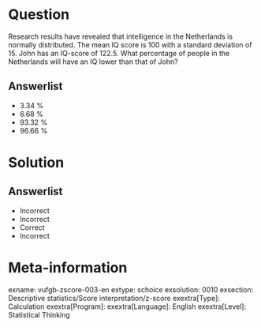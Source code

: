 Question
========

Research results have revealed that intelligence in the Netherlands is normally distributed. The mean IQ score is 100 with a standard deviation of 15. John has an IQ-score of 122.5. What percentage of people in the Netherlands will have an IQ lower than that of John?
  
Answerlist
----------
* 3.34 %
* 6.68 %
* 93.32 %
* 96.66 %


Solution
========

Answerlist
----------
* Incorrect
* Incorrect
* Correct
* Incorrect

Meta-information
================
exname: vufgb-zscore-003-en
extype: schoice
exsolution: 0010
exsection: Descriptive statistics/Score interpretation/z-score
exextra[Type]: Calculation
exextra[Program]: 
exextra[Language]: English
exextra[Level]: Statistical Thinking